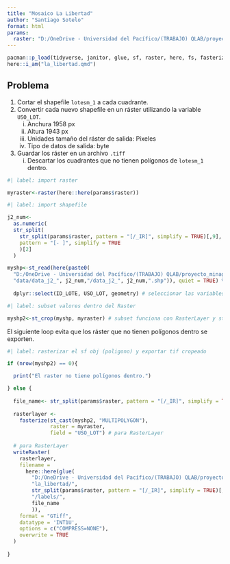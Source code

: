 ```yaml
---
title: "Mosaico La Libertad"
author: "Santiago Sotelo"
format: html
params:
  raster: "D:/OneDrive - Universidad del Pacífico/(TRABAJO) QLAB/proyecto_minagri/la_libertad/2021-09 noviembre/imagenes/IR/PLANET_IR584-977.tif"
---
```


```r
pacman::p_load(tidyverse, janitor, glue, sf, raster, here, fs, fasterize)
here::i_am("la_libertad.qmd")

```

## Problema

1. Cortar el shapefile `lotesm_1` a cada cuadrante.
1. Convertir cada nuevo shapefile en un ráster utilizando la variable `USO_LOT`.
    i) Anchura 1958 px
    i) Altura 1943 px
    i) Unidades tamaño del ráster de salida: Píxeles
    i) Tipo de datos de salida: byte
1. Guardar los ráster en un archivo `.tiff`
    i) Descartar los cuadrantes que no tienen polígonos de `lotesm_1` dentro.


```r
#| label: import raster

myraster<-raster(here::here(params$raster))

```

```r
#| label: import shapefile

j2_num<-
  as.numeric(
  str_split(
    str_split(params$raster, pattern = "[/_IR]", simplify = TRUE)[,9], 
    pattern = "[- ]", simplify = TRUE
    )[2]
  )

myshp<-st_read(here(paste0(
  "D:/OneDrive - Universidad del Pacífico/(TRABAJO) QLAB/proyecto_minagri/",
  "data/data_j2_", j2_num,"/data_j2_", j2_num,".shp")), quiet = TRUE) %>% #puntos del mes
  
  dplyr::select(ID_LOTE, USO_LOT, geometry) # seleccionar las variables que nos importan

```

```r
#| label: subset valores dentro del Raster

myshp2<-st_crop(myshp, myraster) # subset funciona con RasterLayer y stars obj

```

El siguiente loop evita que los ráster que no tienen polígonos dentro se exporten.

```r
#| label: rasterizar el sf obj (poligono) y exportar tif cropeado

if (nrow(myshp2) == 0){

  print("El raster no tiene polígonos dentro.")

} else {
  
  file_name<- str_split(params$raster, pattern = "[/_IR]", simplify = TRUE)[,17]
  
  rasterlayer <-
    fasterize(st_cast(myshp2, "MULTIPOLYGON"),
              raster = myraster,
              field = "USO_LOT") # para RasterLayer
  
  # para RasterLayer
  writeRaster(
    rasterlayer,
    filename = 
      here::here(glue(
        "D:/OneDrive - Universidad del Pacífico/(TRABAJO) QLAB/proyecto_minagri/",
        "la_libertad/",
        str_split(params$raster, pattern = "[/_IR]", simplify = TRUE)[,9],
        "/labels/",
        file_name
        )),
    format = "GTiff",
    datatype = 'INT1U',
    options = c("COMPRESS=NONE"),
    overwrite = TRUE
  )
  
}

```
